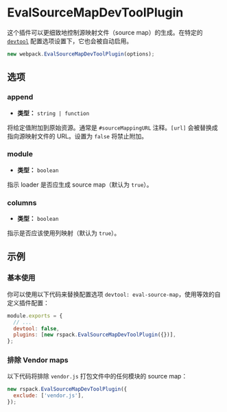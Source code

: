 
<WebpackLicense from="https://webpack.docschina.org/plugins/eval-source-map-dev-tool-plugin/" />

# EvalSourceMapDevToolPlugin

这个插件可以更细致地控制源映射文件（source map）的生成。在特定的 [`devtool`](/config/devtool) 配置选项设置下，它也会被自动启用。

```js
new webpack.EvalSourceMapDevToolPlugin(options);
```

## 选项

### append

- **类型：** `string | function`

将给定值附加到原始资源。通常是 `#sourceMappingURL` 注释。`[url]` 会被替换成指向源映射文件的 URL。设置为 `false` 将禁止附加。

### module

- **类型：** `boolean`

指示 loader 是否应生成 source map（默认为 `true`）。

### columns

- **类型：** `boolean`

指示是否应该使用列映射（默认为 `true`）。

## 示例

### 基本使用

你可以使用以下代码来替换配置选项 `devtool: eval-source-map`，使用等效的自定义插件配置：

```js
module.exports = {
  // ...
  devtool: false,
  plugins: [new rspack.EvalSourceMapDevToolPlugin({})],
};
```

### 排除 Vendor maps

以下代码将排除 `vendor.js` 打包文件中的任何模块的 source map：

```js
new rspack.EvalSourceMapDevToolPlugin({
  exclude: ['vendor.js'],
});
```
